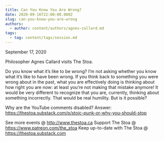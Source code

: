 ```yaml
---
title: Can You Know You Are Wrong?
date: 2020-09-16T22:00:00.000Z
slug: can-you-know-you-are-wrong
authors:
  - author: content/authors/agnes-callard.md
tags:
  - tag: content/tags/session.md
---
```


September 17, 2020

Philosopher Agnes Callard visits The Stoa.

Do you know what it’s like to be wrong? I’m not asking whether you know what it’s like to have been wrong. If you think back to something you were wrong about in the past, what you are effectively doing is thinking about how right you are now: at least you’re not making that mistake anymore! It would be very different to recognize that you are, currently, thinking about something incorrectly. That would be real humility. But is it possible?

Why are the YouTube comments disabled? Answer: https://thestoa.substack.com/p/stoic-punk-or-why-you-should-stop

See more events @ http://www.thestoa.ca
Support The Stoa @ https://www.patreon.com/the_stoa
Keep up-to-date with The Stoa @ https://thestoa.substack.com
